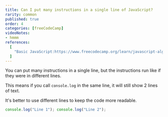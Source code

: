 ```yaml
---
title: Can I put many instructions in a single line of JavaScript?
rarity: common
published: true
order: 4
categories: [freeCodeCamp]
videoNotes:
- hmmm
references:
  [
    "Basic JavaScript:https://www.freecodecamp.org/learn/javascript-algorithms-and-data-structures/basic-javascript",
  ]
---
```


You can put many instructions in a single line, but the instructions run like if they were in different lines.

This means if you call `console.log` in the same line, it will still show 2 lines of text.

It's better to use different lines to keep the code more readable.

```javascript
console.log("Line 1"); console.log("Line 2");
```

